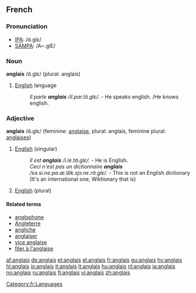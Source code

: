 {{see|Anglais}}

==French==

===Pronunciation===
*[[w:IPA|IPA]]: /ɑ̃.ɡlɛ/
*[[w:SAMPA|SAMPA]]: /A~.glE/

===Noun===
{{fr-infl-noun|sm=anglais|sf=anglaise|pm=anglais|pf=anglaises|smp=ɑ̃.ɡlɛ|sfp=ɑ̃.ɡlɛz|pmp=ɑ̃.ɡlɛ|pfp=ɑ̃.ɡlɛz}}
'''anglais''' /ɑ̃.ɡlɛ/ (plural: anglais)

# [[English]] language
#: ''Il parle '''anglais''' /il.par.lɑ̃.ɡlɛ/.'' - He speaks english. /He knows english.

===Adjective===
{{fr-infl-adj|sm=anglais|sf=anglaise|pm=anglais|pf=anglaises|smp=ɑ̃.ɡlɛ|sfp=ɑ̃.ɡlɛz|pmp=ɑ̃.ɡlɛ|pfp=ɑ̃.ɡlɛz}}
'''anglais''' /ɑ̃.ɡlɛ/ (feminine: [[anglaise]], plural: anglais, feminine plural: [[anglaises]])
#[[English]] (singular)
#: ''Il est '''anglais''' /i.le.tɑ̃.ɡlɛ/.'' - He is English.
#: ''Ceci n'est pas un dictionnaire '''anglais''' /sə.si.ne.pɑ.œ̃.dik.sjɔ.nɛ.rɑ̃.ɡlɛ/.'' - This is not an English dictionary (It's an international one, Wiktionary that is)
#[[English]] (plural)

====Related terms====
*[[anglophone]]
*[[Angleterre]]
*[[angliche]]
*[[anglaiser]]
*[[vice anglaise]]
*[[filer à l'anglaise]]

[[Category:fr:Languages]]

[[af:anglais]]
[[de:anglais]]
[[et:anglais]]
[[el:anglais]]
[[fr:anglais]]
[[gu:anglais]]
[[hy:anglais]]
[[hi:anglais]]
[[io:anglais]]
[[it:anglais]]
[[lt:anglais]]
[[hu:anglais]]
[[nl:anglais]]
[[ja:anglais]]
[[no:anglais]]
[[ru:anglais]]
[[fi:anglais]]
[[vi:anglais]]
[[zh:anglais]]